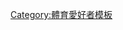 {{Userbox
  |border-c = #000000
  |border-s = 1
  |id-c     = white
  |id-s     = 12
  |id-fc    = blue
  |info-c   = #ff0000
  |info-s   = 9
  |info-fc  = #e3e3e3
  |id       = NFL
  |info     = 這個用戶喜歡看[[國家美式足球聯盟|'''國家美式足球聯盟''']]聯賽。
}}<includeonly>[[Category:喜歡看NFL聯賽的維基人|{{PAGENAME}}]]</includeonly><noinclude>
[[Category:體育愛好者模板]]</noinclude>